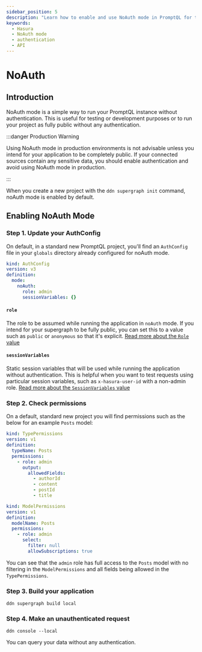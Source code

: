 ```yaml
---
sidebar_position: 5
description: "Learn how to enable and use NoAuth mode in PromptQL for testing or development purposes."
keywords:
  - Hasura
  - NoAuth mode
  - authentication
  - API
---
```



# NoAuth

## Introduction

NoAuth mode is a simple way to run your PromptQL instance without authentication. This is useful for testing or
development purposes or to run your project as fully public without any authentication.

:::danger Production Warning

Using NoAuth mode in production environments is not advisable unless you intend for your application to be completely
public. If your connected sources contain any sensitive data, you should enable authentication and avoid using NoAuth
mode in production.

:::

When you create a new project with the `ddn supergraph init` command, noAuth mode is enabled by default.

## Enabling NoAuth Mode

### Step 1. Update your AuthConfig

On default, in a standard new PromptQL project, you'll find an `AuthConfig` file in your `globals` directory already
configured for noAuth mode.

```yaml title="An AuthConfig for noAuth mode:"
kind: AuthConfig
version: v3
definition:
  mode:
    noAuth:
      role: admin
      sessionVariables: {}
```

#### `role`

The role to be assumed while running the application in `noAuth` mode. If you intend for your supergraph to be fully
public, you can set this to a value such as `public` or `anonymous` so that it's explicit.
[Read more about the `Role` value](/reference/metadata-reference/auth-config.mdx#authconfig-role)

#### `sessionVariables`

Static session variables that will be used while running the application without authentication. This is helpful when
you want to test requests using particular session variables, such as `x-hasura-user-id` with a non-admin role.
[Read more about the `SessionVariables` value](/reference/metadata-reference/auth-config.mdx#authconfig-sessionvariables)

### Step 2. Check permissions

On a default, standard new project you will find permissions such as the below for an example `Posts` model:

```yaml title="TypePermissions:"
kind: TypePermissions
version: v1
definition:
  typeName: Posts
  permissions:
    - role: admin
      output:
        allowedFields:
          - authorId
          - content
          - postId
          - title
```

```yaml title="ModelPermissions:"
kind: ModelPermissions
version: v1
definition:
  modelName: Posts
  permissions:
    - role: admin
      select:
        filter: null
        allowSubscriptions: true
```

You can see that the `admin` role has full access to the `Posts` model with no filtering in the `ModelPermissions` and
all fields being allowed in the `TypePermissions`.

### Step 3. Build your application

```ddn
ddn supergraph build local
```

### Step 4. Make an unauthenticated request

```title="Open the Hasura DDN console and make a request:"
ddn console --local
```

You can query your data without any authentication.
